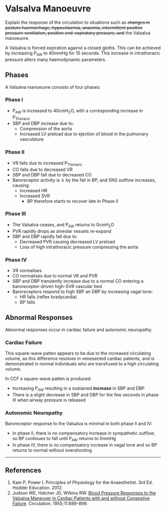 # Valsalva Manoeuvre

:::CICM
Explain the response of the circulation to situations such as ~~changes in posture haemorrhage, hypovolaemia, anaemia, intermittent positive pressure ventilation, positive end-expiratory pressure, and~~ the Valsalva manoeuvre.
:::

A Valsalva is forced expiration against a closed glottis. This can be achieved by increasing P~AW~ to 40mmHg for 15 seconds. This increase in intrathoracic pressure alters many haemodynamic parameters.

## Phases

A Valsalva manoeuvre consists of four phases:

### Phase I

* P~AW~ is increased to 40cmH~2~O, with a corresponding increase in P~Thoracic~
* SBP and DBP increase due to:
    * Compression of the aorta
    * Increased LV preload due to ejection of blood in the pulmonary vasculature

### Phase II

* VR falls due to increased P~Thoracic~
* CO falls due to decreased VR
* SBP and DBP fall due to decreased CO
* Baroreceptor activity is ↓ by the fall in BP, and SNS outflow increases, causing:
    * Increased HR
    * Increased SVR
        * BP therefore starts to recover late in Phase II

### Phase III

* The Valsalva ceases, and P~AW~ returns to 0cmH~2~O
* PVR rapidly drops as alveolar vessels re-expand
* SBP and DBP rapidly fall due to:
    * Decreased PVR causing decreased LV preload
    * Loss of high intrathoracic pressure compressing the aorta

### Phase IV

* VR normalises
* CO normalises due to normal VR and PVR
* SBP and DBP transiently increase due to a normal CO entering a baroreceptor-driven high-SVR vascular bed
* Baroreceptors respond to high SBP an DBP by increasing vagal tone:
    * HR falls (reflex bradycardia)
    * BP falls

## Abnormal Responses

Abnormal responses occur in cardiac failure and autonomic neuropathy.

### Cardiac Failure

::: column-margin
This square-wave patten appears to be due to the increased circulating volume, as this difference resolves in venesected cardiac patients, and is demonstrated in normal individuals who are transfused to a high circulating volume.
:::

In CCF a square-wave patten is produced:

* Increasing P~AW~ resulting in a sustained **increase** in SBP and DBP
* There is a slight decrease in SBP and DBP for the few seconds in phase III when airway pressure is released

### Autonomic Neuropathy

Baroreceptor response to the Valsalva is minimal in both phase II and IV:

* In phase II, there is no compensatory increase in sympathetic outflow, so BP continues to fall until P~AW~ returns to 0mmHg
* In phase IV, there is no compensatory increase in vagal tone and so BP returns to normal without overshooting

---

## References

1. Kam P, Power I. Principles of Physiology for the Anaesthetist. 3rd Ed. Hodder Education. 2012.
2. Judson WE, Hatcher JD, Wilkins RW. [Blood Pressure Responses to the Valsalva Maneuver in Cardiac Patients with and without Congestive Failure](http://circ.ahajournals.org/content/11/6/889). Circulation. 1955;11:889-899.
